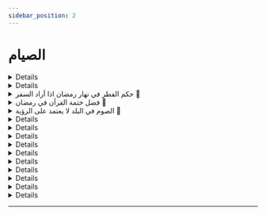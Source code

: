 ```yaml
---
sidebar_position: 2
---
```


# الصيام

<details>
< summary style={{fontWeight: "bold"}}>
حكم صيام من سافر من بلد إلى بلد آخر 📃
</summary>

**سؤال:** أثابكم الله. يقول السائل نحن صمنا مع المملكة العربية السعودية هنا فإذا رجعنا إلى بلادنا في آخر رمضان فهل نتبع المملكة كذلك في يوم العيد أم نوافق بلدنا؟

**جواب:** إن صام قومك من 30 يوما فصوموا معهم يعني أنتم صمتم 30 يوما معهم فصوموا معهم. وان صمتم 29 يوما بموافقة تكمل قومكم فصوموا معهم وافطروا. أما إن كنتم ستصومون تمانية و20 يوما. إن أفطرتم مع قومكم وثبت فطرهم بطريق صحيح برؤية الهلال او اكمال رمضان 30 يوما فأفطروا معهم واقضوا يوما. أما إذا لم يثبت فطرهم بطريق صحيح فصوموا ذلك اليوم الذي يفطرون فيه. وان خفتم الفتنة فأسروا صيامكم. إذا ذهبتم وأفطر قومكم إما أن تكونوا قد أتممتم صيام 30 يوما فأفطروا مع قومكم. وإما أن تكون صمتم 29 يوما فأفطروا مع قومكم ولو صاموا 30 يوما ولا شيء عليكم. وإما أن تكونوا أنتم قد صمتم 28 يوما وهم صاموا 29 يوما وثبت فطرهم بطريق صحيح وهو الرؤية في هذه الحال ما دام قلنا 29 يوما فأفطروا معهم واقضوا يوما لأن الشهر ما ينقص عن 29 وإن لم يثبت فطرهم بطريق صحيح فأتم صيامكم ولا تفطروا معهم نعم

<audio controls>
<source src="https://fatawaaudio.blob.core.windows.net/ruhayli/upload1527631700742/4.wav.acc"/>
</audio>

</details>

<details>
< summary style={{fontWeight: "bold"}}>
حكم نية من أفطر في أثتاء رمضان 📃
</summary>

**سؤال:** أحسن الله إليكم وبارك فيكم ونفع بكم الإسلام والمسلمين، يقول السائل إذا نوى في أول الشهر صيام الشهر كله ثم أغمي عليه ليلا وهو مستحضر النية أو مستصح بالنية ولم يفق إلا بعد الفجر فهل يجزئه ذلك؟

**جواب:** هذا قد انقطعت نيته لأنه افطر ذلك اليوم. ومن أفطر في أثناء نهار في أثناء شهر رمضان يحتاج إلى نية جديدة. هذا الضابط من أفطر في أثناء رمضان يحتاج إلى نية جديدة.

<audio controls>
<source src="https://fatawaaudio.blob.core.windows.net/ruhayli/upload1527631700742/1.wav.acc"/>
</audio>

</details>

<details>
<summary style={{fontWeight: "bold"}}>
حكم الفطر في نهار رمضان اذا أراد السفر 📃
</summary>

**سؤال:** أثابكم الله. يقول السائل متى يجوز لنا أن نفطر إذا أردنا أن نسافر في نهار رمضان؟

**جواب**: اختلف العلماء في المسلم يصوم أول اليوم ثم يسافر في أثنائه. هل له أن يفطر؟ والراجح أن له أن يفطر ما دام أنه سافر في النهار. ومتى يبدأ في فطره؟ جمهور أهل العلم وهو الأحوط انه يبدأ فطره إذا فارق عمران البلد وهو اﻷحوط. لأن الإنسان لا يدري ما يقع له فقد يفطر، ثم يتعطل عن السفر فيفوته صوم ذلك اليوم. وذهب بعض أهل العلم إلى أنه يفطر ولو في بيته. والراجح أنه يجوز له ذلك ما دام يعلم أنه سيخرج من البلد في النهار. أما إذا كان يعلم انه لن يفارق عمران البلد إلا في الليل فإنه لا يجوز له أن يفطر في بيته. لأنه لن يسافر في أثناء النهار. يعني يا إخوة, إنسان وقت الظهر أراد أن يسافر إلى مكة وسيارته واقفة عند الباب. هذا يغلب على الظن انه سيخرج من المدينة قبل المغرب بكثير. يجوز له أن يفطر وهو في بيته قبل أن يخرج وان كان هذا خلاف قول الجمهور لثبوت الدليل به. لكن الأحوط للإنسان ألا يفطر حتى يفارق عمران بلده لما ذكرنا. أما إنسان سيسافر قبل المغرب ويعرف أنه لن يفارق حدود البلد إلا وقد أذان المغرب فإنه لا يجوز له أن يفطر في بيته لأنه سيدركه الليل وهو في البلد لم يسافر. فليس له ان يترخص بالفطر وهو في بلده

</details>

<details>
<summary style={{fontWeight: "bold"}}>
فضل ختمة القرأن في رمضان 📃
</summary>

**سؤال:** عليكم وبارك فيكم ونفع بكم الإسلام والمسلمين.يقول السائل حفظكم الله.هل الأفضل الإكثار من ختمات القرآن في هذا الشهر أو الاقتصار على ختمة أو ختمتين في ترتل وتفكر وتدبر؟

**جواب**: حال السلف يدلعلى أن الإكثار من الحروف،أفضل.من القراءة المفسرة.التي تكون مع.تدبر.لكن الذي يظهر. والله أعلم.أن الأمر يختلف باختلاف الأشخاص،في نظر العبد الأصلح لقلبه.وما كان أنفع للقلب فهو أحسن.وإذا أمكن الجمع.كأن تجعل لك ختمة مفسرة.متدبرة من أول الشهر.إلى آخر الشهر.وتجعل لك قراءة أخرى.تكثر فيها من الحروف.فهذا.حسن وكمال.فمثلا.لو أنك.جعلت ما بين الظهر والعصر.مما يتيسر لك من الوقت.في قراءة متدبرة.مفسرة.إلى آخر الشهر.وجعلت لك في أول النهار أو في آخره.أو في الليل.قراءة تكثر فيها من الحروف.

</details>

<details>
<summary style={{fontWeight: "bold"}}>
الصوم في البلد لا يعتمد على الرؤية 📃
</summary>

**سؤال:** أحسن الله إليكم وبارك فيكم ونفع بكم الإسلام والمسلمين أثابكم الله يقول السائل إذا كنت في بلد لا يعتمدون الرؤية وإنما يعتمدون على الحساب الفلكي وإذا بلغهم خبر الرؤية فإنهم يردونه إذا لم يوافق الحساب فماذا علينا أن نفعل؟

**جواب**: أولا يجب أن نأخذ بالظاهر فإذا كان البلد يعتمد الرؤية ويخرجون ويتراؤون ويعلن المسؤولون في البلد أن الهلال لم يرى.فإن أهل البلد يأخذون بهذا.وتجتنب الوسوسة، والتشكيكات ما دام أن البلد يعتمد الرؤية وترى الناس.وأعلن القائمون على شأن في البلد ان الهلال لم ير فإن شعبان يكمل 30 يوم.ما لم يقولوا ولن يقولوا لكن لو قالوا رأينا الهلال لكنه يخالف الحساب فلا نأخذ به. هنا نأخذ بالرؤية التي ما أخذوا بها، لكن هذا ما يكون، لكن أقوله على سبيل الفرض العلمي أو الفرض العلمي. أما إذا كان البلد لا يعتمد الرؤية أصلا وإنما يعتمد الحساب الفلكي ويعلن ربما قبل شهر أو شهرين أن رمضان يوم كذا. فهذا إن وافق وجه شرعيا ولو لم يكن مقصودا لفاعليه فإنه يعتبر حفاظا على صوم المسلمين عموما وعلى قواعد الشريعة العامة. مثال ذلك.أعلن أن رمضان هو اليوم الفلاني بالحساب فوافق رؤية أهل بلد للهلال في ذلك اليوم. فصام في ذلك اليوم للرؤية. هنا نقول يا أهل هذا البلد صوموا لأن هذا وافق وجها شرعيا وهو الرؤية في بلد من بلدان المسلمين. أو وافق إكمال شعبان 30 يوما فإنهم يصومون ولو كان هذا بالحساب الفلكي. أما إذا لم يوافق وجها شرعيا فإنهم ينظرون إلى أقرب بلد لهم يعتمد الرؤية ويعتمدون على قوله.فإن خشي أحدهم الفتنة أو الضرر فإنه يصوم أو يفطر سرا نعم.

</details>

<details>
< summary style={{fontWeight: "bold"}}>
الأكل والشرب عند أذان الفجر 📃
</summary>

**سؤال:** أحسن الله إليكم وبارك فيكم ونفع بكم الإسلام والمسلمين. يقول أحسن الله إليكم انه شرب شيئا من الماء، ظنا أن الفجر لم يطلع. فإذا به يسمع الإقامة للصلاة فماذا عليه؟

**جواب:** إذا اطلع على الفجر وجب على الممسك على المسلم أن يمسك.عن الأكل والشرب إلا إذا كان إناء الشرب في يده فإنه يجوز له أن يشرب.رخصة من الله عز وجل. وعلامة طلوع الفجر الأذان في الوقت. فإذا كان المؤذن يؤذن في الوقت المعلوم في البلد فبمجرد الأذان ،يجب على المسلم أن يمسك عن الأكل والشرب. مجرد أن يقول المؤذن الله أكبر وجب على المسلم أن يمسك عن الأكل والشرب، إلا إذا كان إناء الماء في يده رفع الإناء، أراد أن يشرب، قال المؤذن الله أكبر اشرب ولو أذن رخصة من الله عز وجل. والأصل بقاء الليل. فيجوز للإنسان أن يأكل ويشرب حتى يعلم طلوع الفجر. فإن شك فإن الأصل بقاء الليل. ولذلك يقول ابن عباس رضي الله عنهما كل واشرب ما شككت. يعني أنا في السيارة ذاهب إلى مكة وما أعرف وقت الفجر في المنطقة التي أنا فيها في الصحراء، ماشي وشككت هل أذن أو لم يؤذن يجوز لي أن أشرب, يجوز لي أن آكل. لأن الأصل بقاء الليل لكن ما يجوز يا إخوة ما يفعله بعض الأخوة في داخل المدينة ويقول أنا والله شاك ان الفجر طلع فأكل وأشرب حتى لو أذن المؤذن، إذا أذن المؤذن فقد علمت أن الفجر قد طلع. طيب أخونا هذا استيقظ من النوم وذهب إلى الثلاجة وشرب الماء يظن ان الفجر لم يؤذن. فلما شرب فإذا بالمؤذن يقيم الصلاة. فما حكم صومه؟ الجواب إن لم يفرط ولم تكن هناك علامة على طلوع الفجر فإن صومه صحيح. لأن الأصل بقاء الليل. وفعله قد وقع خطأ. والله عز وجل في دعاء المؤمنين المبارك قال سبحان ربنا لا تؤاخذنا إن نسينا أو أخطأنا. قال الكريم سبحانه قد فعلت. اما اذا فرط فكان عندهم ذكر منبه لكنه تغافل وتساهل فإنه يجب عليه أن يقضي ذلك اليوم نعم

<audio controls>
<source src="https://fatawaaudio.blob.core.windows.net/ruhayli/upload1526940431707.wav"/>
</audio>

</details>

<details>
< summary style={{fontWeight: "bold"}}>
كيف يقضى الصوم إذا أخطأ في الرؤية 📃
</summary>

**سؤال:** أثابكم الله يقول السائل قلتم حفظكم الله أنه لا يجوز أن يصوم اليوم 30 من شعبان على أنه 1 من رمضان فلو بان حقا أن ذلك اليوم كان من رمضان و رؤية هلال شعبان بعد 29 يوما فهل يجب على الناس القضاء؟

**جواب:** نعم لو أتمنى شعبان 30 يوما وبعد أن صمنا 28 يوما رؤية هلال شوال. كما وقع عندنا في بلدنا هذا قبل سنين. فإن إذا رأينا هلال شوال وجب علينا أن نفطر. وإن كنا قد صمنا 28 يوما. لأنه يحرم علينا أن نصوم يوم العيد. ثم يلزمنا أن نقضي يوما. لأن الشهر لا يكون أقل من 29 يوم نعم.

<audio controls>
<source src="https://fatawaaudio.blob.core.windows.net/ruhayli/upload1526940431707.wav"/>
</audio>

</details>

<details>
< summary style={{fontWeight: "bold"}}>
حكم الاعتداد برؤية المرأة لهلال رمضان 📃
</summary>

**سؤال:** أحسن الله إليكم وبارك فيكم ونفع بكم الإسلام والمسلمين أكثر من سؤال يقول حفظكم الله الراجح في الاعتداد برؤية المرأة الواحدة لهلال رمضان

**جواب:** المرأة إذا رأت الهلال فإنها تعتد برؤيتها لنفسها لأنها قد رأت الهلال على الخلاف المعروف في مسألة من رأى الهلال ولم يؤخذ برؤيته. أما بالنسبة لغيرها فالخلاف فيها قوي. والوارد في السنة إنما هو رؤية الرجل.ولذلك أنا متوقف في مسألة لزوم صوم المسلمين برؤية امرأة، نعم.

<audio controls>
<source src="https://fatawaaudio.blob.core.windows.net/ruhayli/upload1526941101360.wav"/>
</audio>

</details>

<details>
< summary style={{fontWeight: "bold"}}>
كيف يطعم المريض الكبير مسكيا كل يوم أو يجمع المساكين في يوم واحد 📃
</summary>

**سؤال:** أثابكم الله يقول السائل هل يطعم عن المريض الكبير كل يوم أم يجمع 30 مسكينا في يوم واحد؟

**جواب:** يجوز أن يطعم عن كل يوم. ويجوز أن يطعم عن الشهر كله في آخر الشهر. كما فعل أنس رضي الله عنه. وأما أن يطعم عن الشهر كله في أول الشهر فمحل خلاف بين أهل العلم. وراجح عندي أنه يجوز ما دام أن الشهر قد دخل وانعقد السبب. فالراجح أنه يجوز وإن كانت الأيام لم تأتي بعد لأن السبب قد انعقد. نعم

<audio controls>
<source src="https://fatawaaudio.blob.core.windows.net/ruhayli/upload1526941101360.wav"/>
</audio>

</details>

<details>
< summary style={{fontWeight: "bold"}}>
هل يجوز أن يفطر في الحرب 📃
</summary>

**سؤال:** أثابكم الله يقول السائل نحن في حرب مع الخوارج فهل يجوز لنا الإفطار في هذه الحرب مطلقا ام عند ملاقاة العدو فقط.

**جواب:** حربكم مع الخوارج حرب في البلد. وهي كما يقولون اليوم بعباراتهم العسكرية حرب عصابات وليست حرب جنود  فإنه لا يجوز الفطر حال الترصد والانتظار والترقب. وإنما يكون الفطر جائزا حال الالتحام. ووجود المعركة نعم

<audio controls>
<source src="https://fatawaaudio.blob.core.windows.net/ruhayli/upload1526941101360.wav"/>
</audio>

</details>

<details>
< summary style={{fontWeight: "bold"}}>
حكم شرب الدواء في رمضان بسبب الاختبارات 📃
</summary>

**سؤال:** أحسن الله إليكم يقول السائل عنده اختبارات هذه الأيام، ويشرب دواء الغدة الدرقية لعدم وجود الغدة عنده. يقول حفظكم الله وإن لم يشربها يؤلمني رأسي جدا ولا أستطيع أن أختبر. فماذا أفعل؟

**جواب:** إن أمكنك أن تنظم الدواء بحيث تأخذه عند الفجر قبل الأذان ولو بكمية معينة بالرجوع إلى الطبيب، وجب عليك ذلك وإن لم يمكنك فأنت مريض يجوز لك الفطر لمرض كل الاختبارك. أما مجرد الاختبار وبعضهم يقولون الصيام يجعل الذهن ضعيفا أو كسولا. وهذا عكس الأبحاث العلمية. فإن الأبحاث العلمية أثبتت أن الصيام يجعل الذهن متقدا. لكن على كل حال الاختبارات ليست علة للإفطار. ولو تعارض الاختبار مع الصيام لقلنا اترك الدراسة وصم مع أنه لا يتعارض. لكن إبليس يخيل للناس. وبعض المفتيين هدانا الله وإياهم يميلون إلى ما يرضي الناس. هذا يعني أن بعض الناس إدارة أو صلبا في الحق  ما تكون لك شعبية. هذا كل شيء عنده حرام. لكن إذا رأوك مرنا يعني تفتي بحسب تقلبات الناس. يكون لك شعبية عندهم. وإبليس حريص. حب الظهور مصيبة. وحب رجوع الناس إلى الإنسان مصيبة. الإنسان يحب هذا. فإذا لم يجاهد نفسه والله سيفرط في دينه ولو كان مفتيا. فبعض المفتين هداني الله وإياهم يعني يميلون إلى فتوى الناس بما يحبون. وذلك يقولون للناس إذا كنت في بلد يقول فيه النهار صم بعدد ساعات مكة و أفطر ولو الظهر. ما شاء الله. هذا الشيخ. أو يقولون الطلاب الذين يختبرون يفطرون ويقضون. وهذه فتاوى لا تقوم على أساس شرعي صحيح. فنسأل الله أن يعين المفتين على القيام بالواجب وعلى تقوى الله وعلى مراقبة الله. كلنا سنموت. وكلنا سنلقى الله. والله سيحاسبنا وما منكم من أحد إلا سيكلمه ربه ليس بينه وبينه ترجمان. فينظر أيمن من فلا يرى إلا ما قدم. وينظر أشأم منه فلا يرى إلا ما قدم. وينظر تلقاء وجهه فلا يرى إلا النار. نعوذ بالله من سوء الحال. نسأل الله أن يحفظنا وإياكم

<audio controls>
<source src="https://fatawaaudio.blob.core.windows.net/ruhayli/upload1526941101360.wav"/>
</audio>

</details>

<details>
< summary style={{fontWeight: "bold"}}>
هل يجوز أن يعطي فدية إطعام شهر كامل لمسكين واحد؟ 📃
</summary>

**سؤال:** أحسن الله إليكم يقول السائل هل يجوز أن يعطي فدية إطعام شهر كامل لمسكين واحد؟

**جواب:** نعم يجوز وهذه ليست مثل كفارة اليمين. لأن كفارة اليمين اشترط فيها إطعام عشرة مساكين. فالراجح انه لا بد أن يطعم عشرة. ولو أطعم مسكينا واحدا يدير عليه الإطعام كل يوم ما يجزئ هذا في كفارة اليمين. أما في فدية الصوم فلا لأن المطلوب فدية طعام مسكين. كل يوم يطعم مسكينا. فاإذا أطعمت 30 مسكينا عن 30 يوما صحة. وإذا أطعم مسكينا 30 يوما, مسكين واحد. يدعوه كل يوم ويطعمه يجزئه هذا نعم

<audio controls>
<source src="https://fatawaaudio.blob.core.windows.net/ruhayli/upload1527420756581.wav"/>
</audio>

</details>

<details>
< summary style={{fontWeight: "bold"}}>
هل للحامل التخفيف في القضاء؟ 📃
</summary>

**سؤال:** أثابكم الله يقول السائل بعض النساء يتتابع عليها الحمل والإرضاع لسنوات عديدة. فهل هذه العلة تخفف عنها القضاء؟

**جواب:** لا. ولكن تخفف عنها الأداء. ولا يجب عليها فدية التأخير, يعني عندنا امرأة كانت حاملا في شهر رمضان. قلنا ما يجب عليها أن تصوم. وضعت بعد أشهر. فأصبحت مرضعا. وهي ترضع لمدة سنتين. ما يجب عليها أن تصوم. طيب. ستقضي بعد ثلاث سنوات. وقد جاء رمضان وجاء رمضان الثاني نقول ما يجب عليها إلا القضاء ان كانت تخاف على نفسها. أما فدية التأخير فما يجب عليها. ويجب عليها القضاء مع الفدية ان كانت تخاف على ولدها وليس عليها فدية أخرى من اجل التأخير. نعم.

<audio controls>
<source src="https://fatawaaudio.blob.core.windows.net/ruhayli/upload1527420756581.wav"/>
</audio>

</details>

<details>
< summary style={{fontWeight: "bold"}}>
هل يجوز للمرضع أن تعطي فدية صومها لبيت أبويها إذا كان فقيرين 📃
</summary>

**سؤال:** أثابكم الله. يقول السائل هل يجوز للمرضع أن تعطي فدية صومها لبيت أبويها إذا كان فقيرين

**جواب:** ما في بأس, ما في بأس. هذه غير الزكاة نعم

<audio controls>
<source src="https://fatawaaudio.blob.core.windows.net/ruhayli/upload1527420756581.wav"/>
</audio>

</details>

<details>
< summary style={{fontWeight: "bold"}}>
كيف كان السلف يعودون أولادهم على الصيام 📃
</summary>

**سؤال:** حفظكم الله يقول السائل. نرجو أن توضحوا لنا كيف كان السلف يعودون أولادهم على الصيام.

**جواب:** كانوا إذا أطاقة الصبي الصوم بعد أن بلغ سن التمييز يعني لا بد من أمرين يا إخوة أن يبلغ سن التمييز وان يطيق الصوم. لأنه قد يبلغ تسع سنين وهو لا يطيق الصوم. فلا بد من الأمرين. أما قبل ذلك فيكون الصوم جزئيا. صم إلى الضحى أو كذا من باب أن يحب الصوم فقط. أما إذا بلغ سن التمييز و أطاق الصوم فإنه يصوم. والراجح أن هذا واجب على الوالدين. وإن كان الصوم غير واجب على الصبي. وقد كان السلف يصومون هم ويعطونهم اللعب يلعبون بها حتى يتسلو عن الطعام والشراب. فهكذا كان السلف الصالح يفعلون ولا مانع من التدريج. صم الظهر ما شاء الله ما شاء الله لك أسبوع تصوم إلى الظهر، صم اليوم إلى العصر شاطر يصوم إلى العصر ما شاء الله تبارك الشيخ فلان اليوم صائم. بعد أيام صم إلى المغرب حتى يتعود. ولا بأس من المكافأة لكن لا تربطها بالعبادة وإنما اجعلها أثرا للعبادة. لا تعلم ابنك عدم الإخلاص من الصغر. لا تعلم ابنك أنه يعبد الله من أجل الدنيا. لا تقل له إذا صليت، أعطيك ريال لأنه سيصلي من أجل الريال. فتربيه على عدم الإخلاص. لكن إذا صلى أعطيه ريالا وقل انت أرضيت الله فهداني الله أن أعطيك ريال. انت صليت وهذا يرضي الله فالله عز وجل هداني أن أعطيك ريالا. يعني ان هذا أثر صلاته. عوده على هذا. كذلك في الصوم, لا بأس أن تعطيهم مكافأة. طبعا اللعب شيء والمكافأة شيء آخر اللعب أعطيه ما يشغله من اللعب المباح. لكن المكافأة اجعلها أثر الفعل، وليست سببا لفعل. ربيه على هذا ربيه على الإخلاص وان العبادة مفتاح السعادة. وأنه إذا عبد الله تأتيه الخيرات. فإذا صام مثلا تأتيه في الليل بلعبة يحبها. فشوف ما شاء الله لأنك صمت الله عز وجل يرضى عن الصائمين وعلمني وهداني أن أذهب وأشتري لك اللعبة. فصلاتك جلبت لك هذا. فتغرس في نفسه أن سعادته وخيراته في الدنيا بسبب عبادته. ولكن لا تكون عبادته بسبب الدنيا. وإنما تكون لله. وهذه دقيقة في التربية يغفل عنها كثير من الناس. ولعل في هذا كفاية والله أعلم وصلى الله على نبينا وسلم

<audio controls>
<source src="https://fatawaaudio.blob.core.windows.net/ruhayli/upload1527420756581.wav"/>
</audio>

</details>

---